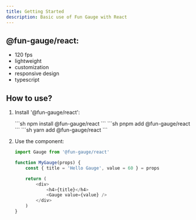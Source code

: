 ```yaml
---
title: Getting Started
description: Basic use of Fun Gauge with React
---
```




## @fun-gauge/react:

 - 120 fps
 - lightweight
 - customization
 - responsive design
 - typescript


## How to use?

<Steps>

1. Install '@fun-gauge/react':


    <Tabs>
        <TabItem label="npm">
            ```sh
            npm install @fun-gauge/react
            ```
        </TabItem>
        <TabItem label="pnpm">
            ```sh
            pnpm add @fun-gauge/react
            ```
        </TabItem>
        <TabItem label="yarn">
            ```sh
            yarn add @fun-gauge/react
            ```
        </TabItem>
    </Tabs>


2. Use the component:

    ```javascript
    import Gauge from '@fun-gauge/react'

    function MyGauge(props) {
        const { title = 'Hello Gauge', value = 60 } = props

        return (
            <div>
                <h4>{title}</h4>
                <Gauge value={value} />
            </div>
        )
    }
    ```

</Steps>



<div className='flex justify-center'>
    <div className='flex max-w-sm min-h-50 bg-[#eff1f5] p-2'>
        <MyGauge client:visible="react" />
    </div>
</div>

